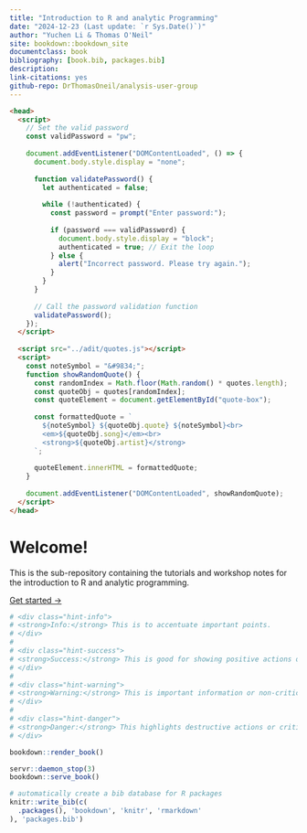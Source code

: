 ```yaml
---
title: "Introduction to R and analytic Programming"
date: "2024-12-23 (Last update: `r Sys.Date()`)"
author: "Yuchen Li & Thomas O'Neil"
site: bookdown::bookdown_site
documentclass: book
bibliography: [book.bib, packages.bib]
description: 
link-citations: yes
github-repo: DrThomasOneil/analysis-user-group
---
```


```html
<head>
  <script>
    // Set the valid password
    const validPassword = "pw"; 
  
    document.addEventListener("DOMContentLoaded", () => {
      document.body.style.display = "none"; 
  
      function validatePassword() {
        let authenticated = false;
  
        while (!authenticated) {
          const password = prompt("Enter password:");
  
          if (password === validPassword) {
            document.body.style.display = "block"; 
            authenticated = true; // Exit the loop
          } else {
            alert("Incorrect password. Please try again.");
          }
        }
      }
  
      // Call the password validation function
      validatePassword();
    });
  </script>
  
  <script src="../adit/quotes.js"></script>
  <script>
    const noteSymbol = "&#9834;";
    function showRandomQuote() {
      const randomIndex = Math.floor(Math.random() * quotes.length);
      const quoteObj = quotes[randomIndex];
      const quoteElement = document.getElementById("quote-box");
  
      const formattedQuote = `
        ${noteSymbol} ${quoteObj.quote} ${noteSymbol}<br>
        <em>${quoteObj.song}</em><br>
        <strong>${quoteObj.artist}</strong>
      `;
  
      quoteElement.innerHTML = formattedQuote;
    }
  
    document.addEventListener("DOMContentLoaded", showRandomQuote);
  </script>
</head>
``` 

# Welcome!
 
This is the sub-repository containing the tutorials and workshop notes for the introduction to R and analytic programming. 

[Get started →](https://drthomasoneil.github.io/analysis-user-group/r-tutorial/_book/introduction.html)


```r
# <div class="hint-info">
# <strong>Info:</strong> This is to accentuate important points.  
# </div>
# 
# <div class="hint-success">
# <strong>Success:</strong> This is good for showing positive actions or achievements.  
# </div>  
# 
# <div class="hint-warning">
# <strong>Warning:</strong> This is important information or non-critical warnings.  
# </div>
# 
# <div class="hint-danger">
# <strong>Danger:</strong> This highlights destructive actions or critical information.
# </div>
```
 
```r
bookdown::render_book() 
```

```r
servr::daemon_stop(3)
bookdown::serve_book() 
```

```r
# automatically create a bib database for R packages
knitr::write_bib(c(
  .packages(), 'bookdown', 'knitr', 'rmarkdown'
), 'packages.bib')
```
 
<e>

